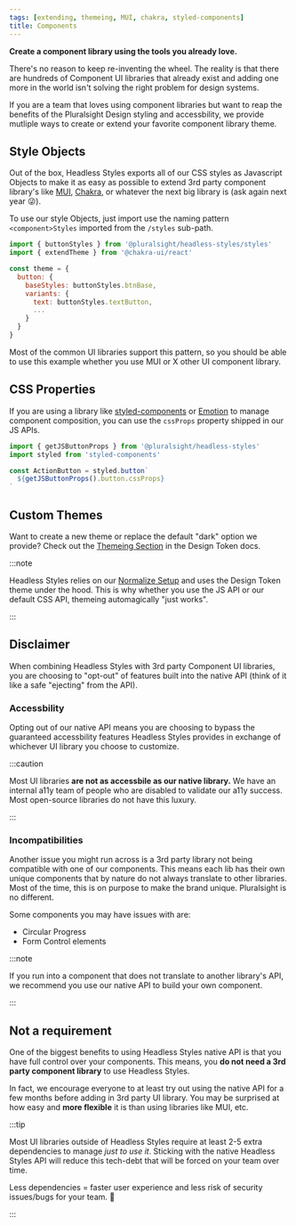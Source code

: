 ```yaml
---
tags: [extending, themeing, MUI, chakra, styled-components]
title: Components
---
```


<strong>
  <p className="page-subheadline" markdown="1">
    Create a component library using the tools you already love.
  </p>
</strong>

There's no reason to keep re-inventing the wheel. The reality is that there are hundreds of Component UI libraries that already exist and adding one more in the world isn't solving the right problem for design systems.

If you are a team that loves using component libraries but want to reap the benefits of the Pluralsight Design styling and accessbility, we provide mutliple ways to create or extend your favorite component library theme.

## Style Objects

Out of the box, Headless Styles exports all of our CSS styles as Javascript Objects to make it as easy as possible to extend 3rd party component library's like [MUI](https://mui.com/material-ui/customization/theming/), [Chakra](https://chakra-ui.com/docs/styled-system/customize-theme), or whatever the next big library is (ask again next year :stuck_out_tongue_winking_eye:).

To use our style Objects, just import use the naming pattern `<component>Styles` imported from the `/styles` sub-path.

```javascript title="Using style Objects to extend the Chakra theme" showLineNumbers {1,6,8}
import { buttonStyles } from '@pluralsight/headless-styles/styles'
import { extendTheme } from '@chakra-ui/react'

const theme = {
  button: {
    baseStyles: buttonStyles.btnBase,
    variants: {
      text: buttonStyles.textButton,
      ...
    }
  }
}
```

Most of the common UI libraries support this pattern, so you should be able to use this example whether you use MUI or X other UI component library.

## CSS Properties

If you are using a library like [styled-components](https://styled-components.com/) or [Emotion](https://emotion.sh/docs/introduction) to manage component composition, you can use the `cssProps` property shipped in our JS APIs.

```javascript title="Using cssProps to style a button with SC" showLineNumbers {1,5}
import { getJSButtonProps } from '@pluralsight/headless-styles'
import styled from 'styled-components'

const ActionButton = styled.button`
  ${getJSButtonProps().button.cssProps}
`
```

## Custom Themes

Want to create a new theme or replace the default "dark" option we provide? Check out the [Themeing Section](http://localhost:3000/docs/next/development/tokens/colors#custom-theming) in the Design Token docs.

:::note

Headless Styles relies on our [Normalize Setup](../../getting-started/installation.md#normalizecss) and uses the Design Token theme under the hood. This is why whether you use the JS API or our default CSS API, themeing automagically "just works".

:::

## Disclaimer

When combining Headless Styles with 3rd party Component UI libraries, you are choosing to "opt-out" of features built into the native API (think of it like a safe "ejecting" from the API).

### Accessbility

Opting out of our native API means you are choosing to bypass the guaranteed accessbility features Headless Styles provides in exchange of whichever UI library you choose to customize.

:::caution

Most UI libraries **are not as accessbile as our native library.** We have an internal a11y team of people who are disabled to validate our a11y success. Most open-source libraries do not have this luxury.

:::

### Incompatibilities

Another issue you might run across is a 3rd party library not being compatible with one of our components. This means each lib has their own unique components that by nature do not always translate to other libraries. Most of the time, this is on purpose to make the brand unique. Pluralsight is no different.

Some components you may have issues with are:

- Circular Progress
- Form Control elements

:::note

If you run into a component that does not translate to another library's API, we recommend you use our native API to build your own component.

:::

## Not a requirement

One of the biggest benefits to using Headless Styles native API is that you have full control over your components. This means, you **do not need a 3rd party component library** to use Headless Styles.

In fact, we encourage everyone to at least try out using the native API for a few months before adding in 3rd party UI library. You may be surprised at how easy and **more flexible** it is than using libraries like MUI, etc.

:::tip

Most UI libraries outside of Headless Styles require at least 2-5 extra dependencies to manage _just to use it_. Sticking with the native Headless Styles API will reduce this tech-debt that will be forced on your team over time.

Less dependencies = faster user experience and less risk of security issues/bugs for your team. :tada:

:::
